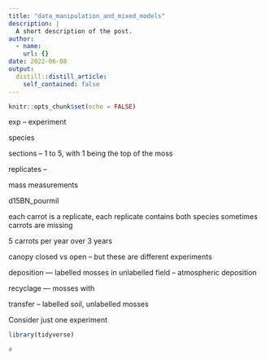```yaml
---
title: "data_manipulation_and_mixed_models"
description: |
  A short description of the post.
author:
  - name: 
    url: {}
date: 2022-06-08
output:
  distill::distill_article:
    self_contained: false
---
```



```r
knitr::opts_chunk$set(echo = FALSE)
```



exp -- experiment

species

sections -- 1 to 5, with 1 being the top of the moss

replicates --

mass measurements

d15BN_pourmil


each carrot is a replicate, each replicate contains both species
sometimes carrots are missing


5 carrots per year over 3 years

canopy closed vs open -- but these are different experiments


deposition --- labelled mosses in unlabelled field -- atmospheric deposition

recyclage --- mosses with  

transfer -- labelled soil, unlabelled mosses

Consider just one experiment

```r
library(tidyverse)

# 

```



